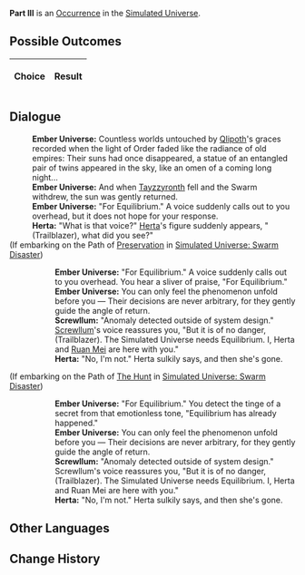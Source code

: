 {{Simulated Universe Event Infobox
|title         = Part III
|image         = 4.png
|type          =
|domains_su    = 
|domains_ext   = 
|domains_swarm = 
|domains_gng   = 
|requirements  =
|prev          = 
|next          = 
|indexRewards  =
|characters    = Herta;Ruan Mei;Qlipoth;Tayzzyronth;Screwllum
}}
'''Part III''' is an [[Simulated Universe/Occurrence|Occurrence]] in the [[Simulated Universe]].

==Possible Outcomes==
{| class="article-table"
!Choice
!Result

|}

<!--
==Gameplay Notes==

-->
==Dialogue==
{{Dialogue Start}}
:'''Ember Universe:''' Countless worlds untouched by [[Qlipoth]]'s graces recorded when the light of Order faded like the radiance of old empires: Their suns had once disappeared, a statue of an entangled pair of twins appeared in the sky, like an omen of a coming long night...
:'''Ember Universe:''' And when [[Tayzzyronth]] fell and the Swarm withdrew, the sun was gently returned.
:'''Ember Universe:''' "For Equilibrium." A voice suddenly calls out to you overhead, but it does not hope for your response.
:'''Herta:''' "What is that voice?" [[Herta]]'s figure suddenly appears, "(Trailblazer), what did you see?"
;(If embarking on the Path of [[Simulated Universe/Paths#Preservation|Preservation]] in [[Simulated Universe: Swarm Disaster]])
:{{SU Special Dialogue|Preservation|For Equilibrium!|The Universe requires equilibrium.}}
::'''Ember Universe:''' "For Equilibrium." A voice suddenly calls out to you overhead. You hear a sliver of praise, "For Equilibrium."
::'''Ember Universe:''' You can only feel the phenomenon unfold before you &mdash; Their decisions are never arbitrary, for they gently guide the angle of return.
::'''Screwllum:''' "Anomaly detected outside of system design." [[Screwllum]]'s voice reassures you, "But it is of no danger, (Trailblazer). The Simulated Universe needs Equilibrium. I, Herta and [[Ruan Mei]] are here with you."
::'''Herta:''' "No, I'm not." Herta sulkily says, and then she's gone.
;(If embarking on the Path of [[Simulated Universe/Paths#The Hunt|The Hunt]] in [[Simulated Universe: Swarm Disaster]])
:{{SU Special Dialogue|The Hunt|Can I refuse Equilibrium?|The Simulated Universe may not require... equilibrium.}}
::'''Ember Universe:''' "For Equilibrium." You detect the tinge of a secret from that emotionless tone, "Equilibrium has already happened."
::'''Ember Universe:''' You can only feel the phenomenon unfold before you &mdash; Their decisions are never arbitrary, for they gently guide the angle of return.
::'''Screwllum:''' "Anomaly detected outside of system design." Screwllum's voice reassures you, "But it is of no danger, (Trailblazer). The Simulated Universe needs Equilibrium. I, Herta and Ruan Mei are here with you."
::'''Herta:''' "No, I'm not." Herta sulkily says, and then she's gone.
{{Dialogue End}}

==Other Languages==
{{Other Languages
|en   = Part III
|zhs  = 其三
|zht  = 其三
|ja   = その3
|ko   = III
|es   = Parte III
|fr   = Partie III
|ru   = III
|th   = ตอน 3
|vi   = Phần 3
|de   = Teil 3
|id   = Bagian III
|pt   = Parte III
}}

==Change History==
{{Change History|<!--unknown-->}}
